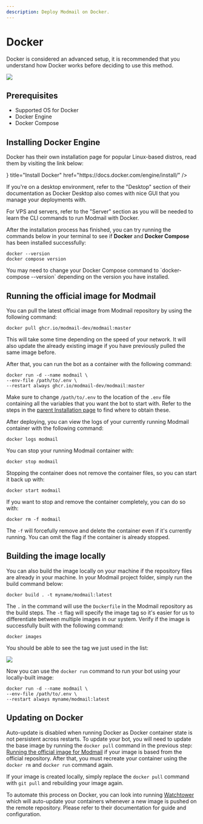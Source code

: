 ```yaml
---
description: Deploy Modmail on Docker.
---
```



# Docker

<Callout emoji="ℹ️" type="info">
Docker is considered an advanced setup, it is recommended that you understand how Docker works before deciding to use this method.
</Callout>

![](../../assets/docker-illust.png)

## Prerequisites

* Supported OS for Docker
* Docker Engine
* Docker Compose

## Installing Docker Engine

Docker has their own installation page for popular Linux-based distros, read them by visiting the link below:

<Cards>
  <Card
    icon={
      <svg
        xmlns="http://www.w3.org/2000/svg"
        fill="none"
        viewBox="0 0 24 24"
        strokeWidth={1.5}
        stroke="currentColor"
        className="h-6 w-6"
      >
        <path
          strokeLinecap="round"
          strokeLinejoin="round"
          d="M9.813 15.904L9 18.75l-.813-2.846a4.5 4.5 0 00-3.09-3.09L2.25 12l2.846-.813a4.5 4.5 0 003.09-3.09L9 5.25l.813 2.846a4.5 4.5 0 003.09 3.09L15.75 12l-2.846.813a4.5 4.5 0 00-3.09 3.09zM18.259 8.715L18 9.75l-.259-1.035a3.375 3.375 0 00-2.455-2.456L14.25 6l1.036-.259a3.375 3.375 0 002.455-2.456L18 2.25l.259 1.035a3.375 3.375 0 002.456 2.456L21.75 6l-1.035.259a3.375 3.375 0 00-2.456 2.456zM16.894 20.567L16.5 21.75l-.394-1.183a2.25 2.25 0 00-1.423-1.423L13.5 18.75l1.183-.394a2.25 2.25 0 001.423-1.423l.394-1.183.394 1.183a2.25 2.25 0 001.423 1.423l1.183.394-1.183.394a2.25 2.25 0 00-1.423 1.423z"
        />
      </svg>
    }
    title="Install Docker"
    href="https://docs.docker.com/engine/install/"
  />
</Cards>

If you're on a desktop environment, refer to the "Desktop" section of their documentation as Docker Desktop also comes with nice GUI that you manage your deployments with.

For VPS and servers, refer to the "Server" section as you will be needed to learn the CLI commands to run Modmail with Docker.

After the installation process has finished, you can try running the commands below in your terminal to see if **Docker** and **Docker Compose** has been installed successfully:

```docker
docker --version
docker compose version
```

<Callout emoji="ℹ️" type="info">
You may need to change your Docker Compose command to `docker-compose --version` depending on the version you have installed.
</Callout>

## Running the official image for Modmail

You can pull the latest official image from Modmail repository by using the following command:

```docker
docker pull ghcr.io/modmail-dev/modmail:master
```

This will take some time depending on the speed of your network. It will also update the already existing image if you have previously pulled the same image before.

After that, you can run the bot as a container with the following command:

```docker
docker run -d --name modmail \
--env-file /path/to/.env \
--restart always ghcr.io/modmail-dev/modmail:master
```

Make sure to change `/path/to/.env` to the location of the `.env` file containing all the variables that you want the bot to start with. Refer to the steps in the [parent Installation page](../#preparing-your-environmental-variables) to find where to obtain these.

After deploying, you can view the logs of your currently running Modmail container with the following command:

```docker
docker logs modmail
```

You can stop your running Modmail container with:

```
docker stop modmail
```

Stopping the container does not remove the container files, so you can start it back up with:

```
docker start modmail
```

If you want to stop and remove the container completely, you can do so with:

```
docker rm -f modmail
```

The `-f` will forcefully remove and delete the container even if it's currently running. You can omit the flag if the container is already stopped.

## Building the image locally

You can also build the image locally on your machine if the repository files are already in your machine. In your Modmail project folder, simply run the build command below:

```
docker build . -t myname/modmail:latest
```

The `.` in the command will use the `Dockerfile` in the Modmail repository as the build steps. The `-t` flag will specify the image tag so it's easier for us to differentiate between multiple images in our system. Verify if the image is successfully built with the following command:

```
docker images
```

You should be able to see the tag we just used in the list:

![](../../assets/docker-image-ls.png)

Now you can use the `docker run` command to run your bot using your locally-built image:

```docker
docker run -d --name modmail \
--env-file /path/to/.env \
--restart always myname/modmail:latest
```

## Updating on Docker

Auto-update is disabled when running Docker as Docker container state is not persistent across restarts. To update your bot, you will need to update the base image by running the `docker pull` command in the previous step: [Running the official image for Modmail](docker.md#running-the-official-image-for-modmail) if your image is based from the official repository. After that, you must recreate your container using the `docker rm` and `docker run` command again.

If your image is created locally, simply replace the `docker pull` command with `git pull` and rebuilding your image again.

To automate this process on Docker, you can look into running [Watchtower](https://containrrr.dev/watchtower/) which will auto-update your containers whenever a new image is pushed on the remote repository. Please refer to their documentation for guide and configuration.


